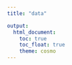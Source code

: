 ```yaml
---
title: "data"

output: 
  html_document:
    toc: true
    toc_float: true
    theme: cosmo
---
```

